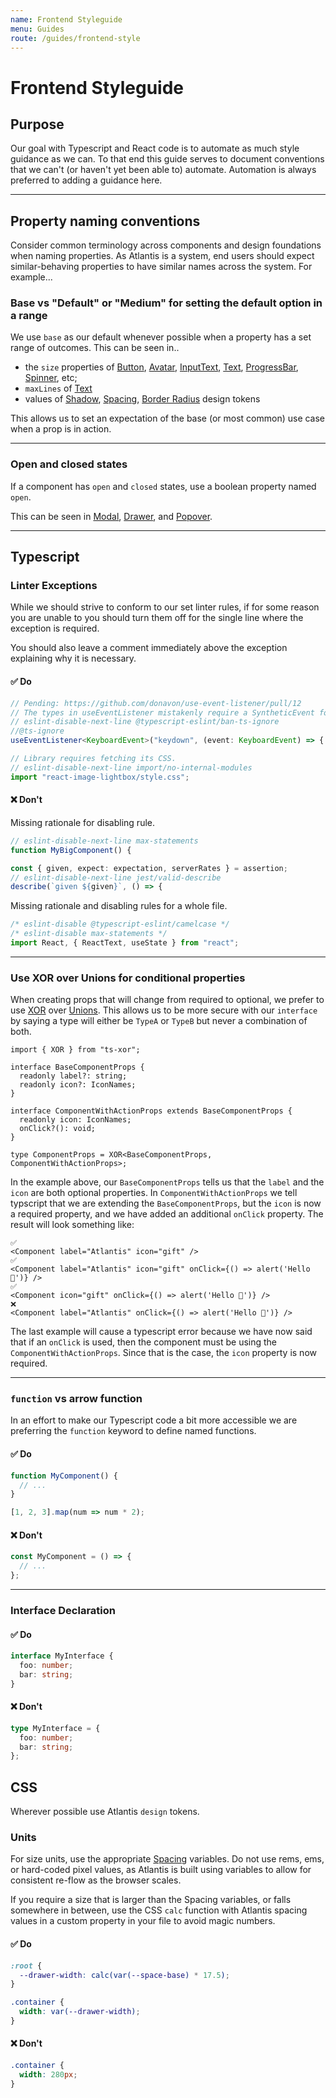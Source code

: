 ```yaml
---
name: Frontend Styleguide
menu: Guides
route: /guides/frontend-style
---
```



# Frontend Styleguide

## Purpose

Our goal with Typescript and React code is to automate as much style guidance as
we can. To that end this guide serves to document conventions that we can't (or
haven't yet been able to) automate. Automation is always preferred to adding a
guidance here.

---

## Property naming conventions

Consider common terminology across components and design foundations when naming properties.
As Atlantis is a system, end users should expect similar-behaving properties to have similar 
names across the system. For example...

### Base vs "Default" or "Medium" for setting the default option in a range

We use `base` as our default whenever possible when a property has a set range of outcomes. This can be seen in.. 

  - the `size` properties of [Button](/components/Button), [Avatar](/components/avatar), [InputText](/components/input-text), [Text](/packages-components-src-text-text), [ProgressBar](/components/progress-bar), [Spinner](/components/spinner), etc;
  - `maxLines` of [Text](/packages-components-src-text-text)
  - values of [Shadow](/elevation), [Spacing](/space), [Border Radius](/border-radius) design tokens

This allows us to set an expectation of the base (or most common) use case when a prop is
in action.

---

### Open and closed states

If a component has `open` and `closed` states, use a boolean property named `open`.

This can be seen in [Modal](/components/modal), [Drawer](/components/drawer), and [Popover](/components/popover).

---

## Typescript

### Linter Exceptions

While we should strive to conform to our set linter rules, if for some reason
you are unable to you should turn them off for the single line where the
exception is required.

You should also leave a comment immediately above the exception explaining why
it is necessary.

#### ✅ Do

```ts
// Pending: https://github.com/donavon/use-event-listener/pull/12
// The types in useEventListener mistakenly require a SyntheticEvent for the passed generic.
// eslint-disable-next-line @typescript-eslint/ban-ts-ignore
//@ts-ignore
useEventListener<KeyboardEvent>("keydown", (event: KeyboardEvent) => {
```

```ts
// Library requires fetching its CSS.
// eslint-disable-next-line import/no-internal-modules
import "react-image-lightbox/style.css";
```

#### ❌ Don't

Missing rationale for disabling rule.

```ts
// eslint-disable-next-line max-statements
function MyBigComponent() {
```

```ts
const { given, expect: expectation, serverRates } = assertion;
// eslint-disable-next-line jest/valid-describe
describe(`given ${given}`, () => {
```

Missing rationale and disabling rules for a whole file.

```ts
/* eslint-disable @typescript-eslint/camelcase */
/* eslint-disable max-statements */
import React, { ReactText, useState } from "react";
```

<!--
### Choosing Libraries
-->

---

### Use XOR over Unions for conditional properties

When creating props that will change from required to optional, we prefer to use
[XOR](https://www.npmjs.com/package/ts-xor) over
[Unions](https://www.typescriptlang.org/docs/handbook/unions-and-intersections.html).
This allows us to be more secure with our `interface` by saying a type will
either be `TypeA` or `TypeB` but never a combination of both.

```tsx
import { XOR } from "ts-xor";

interface BaseComponentProps {
  readonly label?: string;
  readonly icon?: IconNames;
}

interface ComponentWithActionProps extends BaseComponentProps {
  readonly icon: IconNames;
  onClick?(): void;
}

type ComponentProps = XOR<BaseComponentProps, ComponentWithActionProps>;
```

In the example above, our `BaseComponentProps` tells us that the `label` and the
`icon` are both optional properties. In `ComponentWithActionProps` we tell
typscript that we are extending the `BaseComponentProps`, but the `icon` is now
a required property, and we have added an additional `onClick` property. The
result will look something like:

```tsx
✅
<Component label="Atlantis" icon="gift" />
✅
<Component label="Atlantis" icon="gift" onClick={() => alert('Hello 👋')} />
✅
<Component icon="gift" onClick={() => alert('Hello 👋')} />
❌
<Component label="Atlantis" onClick={() => alert('Hello 👋')} />
```

The last example will cause a typescript error because we have now said that if
an `onClick` is used, then the component must be using the
`ComponentWithActionProps`. Since that is the case, the `icon` property is now
required.

---

### `function` vs arrow function

In an effort to make our Typescript code a bit more accessible we are preferring
the `function` keyword to define named functions.

#### ✅ Do

```ts
function MyComponent() {
  // ...
}
```

```ts
[1, 2, 3].map(num => num * 2);
```

#### ❌ Don't

```ts
const MyComponent = () => {
  // ...
};
```

---

### Interface Declaration

#### ✅ Do

```ts
interface MyInterface {
  foo: number;
  bar: string;
}
```

#### ❌ Don't

```ts
type MyInterface = {
  foo: number;
  bar: string;
};
```

<!--
## React

## Testing

### `toBeNull`

#### ✅ Do

```ts

```

#### ❌ Don't

```ts

```

---

### `it` vs `test`

#### ✅ Do

```ts

```

#### ❌ Don't

```ts

```

---

### Snapshots

#### ✅ Do

```ts

```

#### ❌ Don't

```ts

```

## Mobile Specific

## Web Specific
-->

## CSS

Wherever possible use Atlantis `design` tokens.

### Units

For size units, use the appropriate [Spacing](/spacing) variables. Do not use
rems, ems, or hard-coded pixel values, as Atlantis is built using variables to
allow for consistent re-flow as the browser scales.

If you require a size that is larger than the Spacing variables, or falls
somewhere in between, use the CSS `calc` function with Atlantis spacing values
in a custom property in your file to avoid magic numbers.

#### ✅ Do

```css
:root {
  --drawer-width: calc(var(--space-base) * 17.5);
}

.container {
  width: var(--drawer-width);
}
```

#### ❌ Don't

```css
.container {
  width: 280px;
}
```
